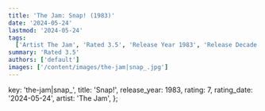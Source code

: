 ```yaml
---
title: 'The Jam: Snap! (1983)'
date: '2024-05-24'
lastmod: '2024-05-24'
tags:
  ['Artist The Jam', 'Rated 3.5', 'Release Year 1983', 'Release Decade 1980']
summary: 'Rated 3.5'
authors: ['default']
images: ['/content/images/the-jam|snap_.jpg']
---
```


  key: 'the-jam|snap_',
  title: 'Snap!',
  release_year: 1983,
  rating: 7,
  rating_date: '2024-05-24',
  artist: 'The Jam',
};

<MusicRating data={data} />

